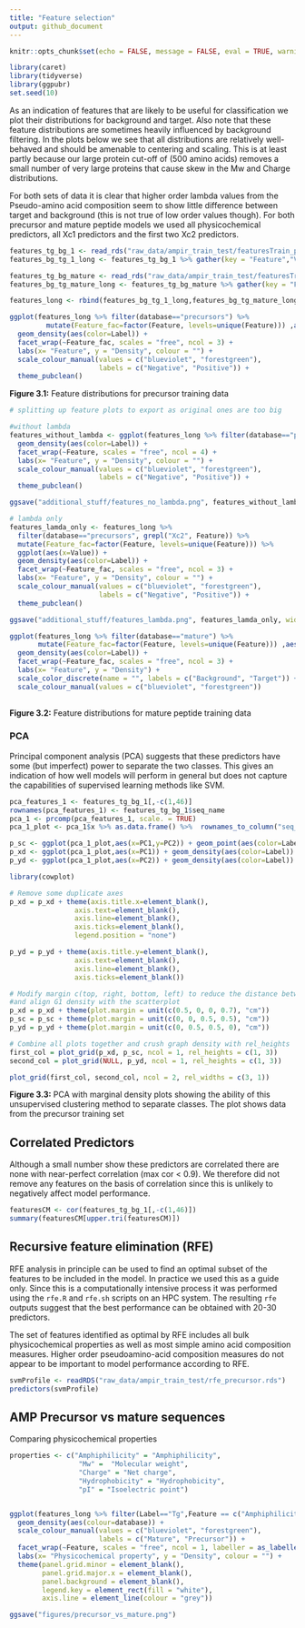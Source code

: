 ```yaml
---
title: "Feature selection"
output: github_document
---
```


```r
knitr::opts_chunk$set(echo = FALSE, message = FALSE, eval = TRUE, warning = FALSE)
```

```r
library(caret)
library(tidyverse)
library(ggpubr)
set.seed(10)
```

As an indication of features that are likely to be useful for classification we plot their distributions for background and target. Also note that these feature distributions are sometimes heavily influenced by background filtering. In the plots below we see that all distributions are relatively well-behaved and should be amenable to centering and scaling. This is at least partly because our large protein cut-off of (500 amino acids) removes a small number of very large proteins that cause skew in the Mw and Charge distributions.  

For both sets of data it is clear that higher order lambda values from the Pseudo-amino acid composition seem to show little difference between target and background (this is not true of low order values though). For both precursor and mature peptide models we used all physicochemical predictors, all Xc1 predictors and the first two Xc2 predictors.

```r
features_tg_bg_1 <- read_rds("raw_data/ampir_train_test/featuresTrain_precursor_imbal.rds")
features_bg_tg_1_long <- features_tg_bg_1 %>% gather(key = "Feature","Value",-seq_name,-Label) %>% add_column(database="precursors")

features_tg_bg_mature <- read_rds("raw_data/ampir_train_test/featuresTrain_mature.rds")
features_bg_tg_mature_long <- features_tg_bg_mature %>% gather(key = "Feature","Value",-seq_name,-Label) %>% add_column(database="mature")

features_long <- rbind(features_bg_tg_1_long,features_bg_tg_mature_long)

ggplot(features_long %>% filter(database=="precursors") %>%
         mutate(Feature_fac=factor(Feature, levels=unique(Feature))) ,aes(x=Value)) + 
  geom_density(aes(color=Label)) + 
  facet_wrap(~Feature_fac, scales = "free", ncol = 3) +
  labs(x= "Feature", y = "Density", colour = "") +
  scale_colour_manual(values = c("blueviolet", "forestgreen"),
                      labels = c("Negative", "Positive")) +
  theme_pubclean()
```

**Figure 3.1:** Feature distributions for precursor training data

```r

# splitting up feature plots to export as original ones are too big

#without lambda
features_without_lambda <- ggplot(features_long %>% filter(database=="precursors", !grepl("Xc2", Feature)),aes(x=Value)) + 
  geom_density(aes(color=Label)) + 
  facet_wrap(~Feature, scales = "free", ncol = 4) +
  labs(x= "Feature", y = "Density", colour = "") +
  scale_colour_manual(values = c("blueviolet", "forestgreen"),
                      labels = c("Negative", "Positive")) +
  theme_pubclean()

ggsave("additional_stuff/features_no_lambda.png", features_without_lambda, width = 200, height = 250, units = "mm")

# lambda only 
features_lamda_only <- features_long %>%
  filter(database=="precursors", grepl("Xc2", Feature)) %>%
  mutate(Feature_fac=factor(Feature, levels=unique(Feature))) %>%
  ggplot(aes(x=Value)) + 
  geom_density(aes(color=Label)) + 
  facet_wrap(~Feature_fac, scales = "free", ncol = 3) +
  labs(x= "Feature", y = "Density", colour = "") +
  scale_colour_manual(values = c("blueviolet", "forestgreen"),
                      labels = c("Negative", "Positive")) +
  theme_pubclean()

ggsave("additional_stuff/features_lambda.png", features_lamda_only, width = 200, height = 250, units = "mm")
```


```r
ggplot(features_long %>% filter(database=="mature") %>%
       mutate(Feature_fac=factor(Feature, levels=unique(Feature))) ,aes(x=Value)) + 
  geom_density(aes(color=Label)) + 
  facet_wrap(~Feature_fac, scales = "free", ncol = 3) +
  labs(x= "Feature", y = "Density") +
  scale_color_discrete(name = "", labels = c("Background", "Target")) +
  scale_colour_manual(values = c("blueviolet", "forestgreen"))
  
```

**Figure 3.2:** Feature distributions for mature peptide training data

### PCA

Principal component analysis (PCA) suggests that these predictors have some (but imperfect) power to separate the two classes. This gives an indication of how well models will perform in general but does not capture the capabilities of supervised learning methods like SVM.

```r
pca_features_1 <- features_tg_bg_1[,-c(1,46)]
rownames(pca_features_1) <- features_tg_bg_1$seq_name
pca_1 <- prcomp(pca_features_1, scale. = TRUE)
pca_1_plot <- pca_1$x %>% as.data.frame() %>%  rownames_to_column("seq_name") %>% left_join(features_tg_bg_1)

p_sc <- ggplot(pca_1_plot,aes(x=PC1,y=PC2)) + geom_point(aes(color=Label)) + theme(legend.position = "none")
p_xd <- ggplot(pca_1_plot,aes(x=PC1)) + geom_density(aes(color=Label))
p_yd <- ggplot(pca_1_plot,aes(x=PC2)) + geom_density(aes(color=Label)) + coord_flip()  + scale_color_discrete(name = "", labels = c("Background", "Target"))

library(cowplot)

# Remove some duplicate axes
p_xd = p_xd + theme(axis.title.x=element_blank(),
				axis.text=element_blank(),
				axis.line=element_blank(),
				axis.ticks=element_blank(),
				legend.position = "none")

p_yd = p_yd + theme(axis.title.y=element_blank(),
				axis.text=element_blank(),
				axis.line=element_blank(),
				axis.ticks=element_blank())

# Modify margin c(top, right, bottom, left) to reduce the distance between plots
#and align G1 density with the scatterplot
p_xd = p_xd + theme(plot.margin = unit(c(0.5, 0, 0, 0.7), "cm"))
p_sc = p_sc + theme(plot.margin = unit(c(0, 0, 0.5, 0.5), "cm"))
p_yd = p_yd + theme(plot.margin = unit(c(0, 0.5, 0.5, 0), "cm"))

# Combine all plots together and crush graph density with rel_heights
first_col = plot_grid(p_xd, p_sc, ncol = 1, rel_heights = c(1, 3))
second_col = plot_grid(NULL, p_yd, ncol = 1, rel_heights = c(1, 3))

plot_grid(first_col, second_col, ncol = 2, rel_widths = c(3, 1))
```

**Figure 3.3:** PCA with marginal density plots showing the ability of this unsupervised clustering method to separate classes. The plot shows data from the precursor training set



## Correlated Predictors

Although a small number show these predictors are correlated there are none with near-perfect correlation (max cor < 0.9). We therefore did not remove any features on the basis of correlation since this is unlikely to negatively affect model performance. 

```r
featuresCM <- cor(features_tg_bg_1[,-c(1,46)])
summary(featuresCM[upper.tri(featuresCM)])
```

## Recursive feature elimination (RFE)

RFE analysis in principle can be used to find an optimal subset of the features to be included in the model. In practice we used this as a guide only. Since this is a computationally intensive process it was performed using the `rfe.R` and `rfe.sh` scripts on an HPC system. The resulting `rfe` outputs suggest that the best performance can be obtained with 20-30 predictors.  

The set of features identified as optimal by RFE includes all bulk physicochemical properties as well as most simple amino acid composition measures. Higher order pseudoamino-acid composition measures do not appear to be important to model performance according to RFE.

```r
svmProfile <- readRDS("raw_data/ampir_train_test/rfe_precursor.rds")
predictors(svmProfile)
```

## AMP Precursor vs mature sequences

Comparing physicochemical properties


```r

properties <- c("Amphiphilicity" = "Amphiphilicity",
                 "Mw" =  "Molecular weight",
                 "Charge" = "Net charge",
                 "Hydrophobicity" = "Hydrophobicity",
                 "pI" = "Isoelectric point")


ggplot(features_long %>% filter(Label=="Tg",Feature == c("Amphiphilicity", "Mw", "Charge", "Hydrophobicity", "pI")),aes(x=Value)) + 
  geom_density(aes(colour=database)) +
  scale_colour_manual(values = c("blueviolet", "forestgreen"),
                      labels = c("Mature", "Precursor")) +
  facet_wrap(~Feature, scales = "free", ncol = 1, labeller = as_labeller(properties)) +
  labs(x= "Physicochemical property", y = "Density", colour = "") +
  theme(panel.grid.minor = element_blank(),
        panel.grid.major.x = element_blank(),
        panel.background = element_blank(),
        legend.key = element_rect(fill = "white"),
        axis.line = element_line(colour = "grey"))

ggsave("figures/precursor_vs_mature.png")
```


